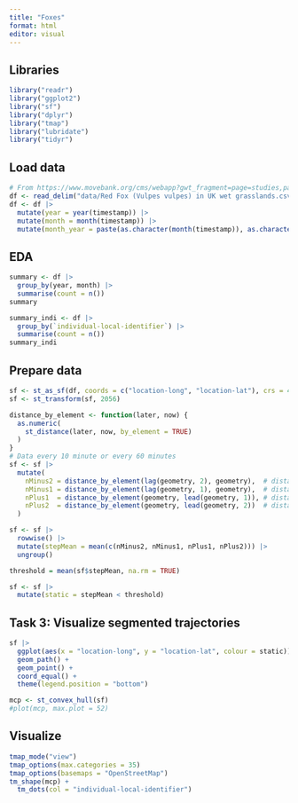 ```yaml
---
title: "Foxes"
format: html
editor: visual
---
```


## Libraries
```r
library("readr")
library("ggplot2")
library("sf")
library("dplyr")
library("tmap")
library("lubridate")
library("tidyr")
```

## Load data
```r
# From https://www.movebank.org/cms/webapp?gwt_fragment=page=studies,path=study501903109
df <- read_delim("data/Red Fox (Vulpes vulpes) in UK wet grasslands.csv")
df <- df |> 
  mutate(year = year(timestamp)) |>
  mutate(month = month(timestamp)) |>
  mutate(month_year = paste(as.character(month(timestamp)), as.character(year(timestamp)), sep = "-"))
```

## EDA
```r
summary <- df |> 
  group_by(year, month) |> 
  summarise(count = n())
summary

summary_indi <- df |> 
  group_by(`individual-local-identifier`) |> 
  summarise(count = n())
summary_indi
```

## Prepare data
```r
sf <- st_as_sf(df, coords = c("location-long", "location-lat"), crs = 4326, remove = FALSE)
sf <- st_transform(sf, 2056)
```

```r
distance_by_element <- function(later, now) {
  as.numeric(
    st_distance(later, now, by_element = TRUE)
  )
}
# Data every 10 minute or every 60 minutes
sf <- sf |>
  mutate(
    nMinus2 = distance_by_element(lag(geometry, 2), geometry),  # distance to pos -20 minutes
    nMinus1 = distance_by_element(lag(geometry, 1), geometry),  # distance to pos -10 minutes
    nPlus1  = distance_by_element(geometry, lead(geometry, 1)), # distance to pos +10 minutes
    nPlus2  = distance_by_element(geometry, lead(geometry, 2))  # distance to pos +20 minutes
  )
```

```r
sf <- sf |>
  rowwise() |>
  mutate(stepMean = mean(c(nMinus2, nMinus1, nPlus1, nPlus2))) |>
  ungroup()

threshold = mean(sf$stepMean, na.rm = TRUE)

sf <- sf |>
  mutate(static = stepMean < threshold)
```

## Task 3: Visualize segmented trajectories
```r
sf |>
  ggplot(aes(x = "location-long", y = "location-lat", colour = static)) +
  geom_path() +
  geom_point() +
  coord_equal() +
  theme(legend.position = "bottom")
```

```r
mcp <- st_convex_hull(sf)
#plot(mcp, max.plot = 52)
```

## Visualize
```r
tmap_mode("view")
tmap_options(max.categories = 35)
tmap_options(basemaps = "OpenStreetMap")
tm_shape(mcp) +
  tm_dots(col = "individual-local-identifier")
```